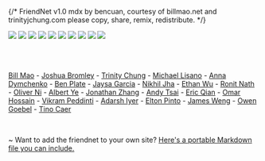 {/* 
  FriendNet v1.0
  mdx by bencuan, courtesy of billmao.net and trinityjchung.com
  please copy, share, remix, redistribute.
*/}

<a href="https://bencuan.me"><img src="/img/friends/bencuan.gif" /></a>
<a href="https://billmao.net"><img src="/img/friends/billmao.jpg" /></a>
<a href="https://trinityjchung.com/yolkgirl"><img src="/img/friends/yolkgirl.gif" /></a>
<a href="https://michaellisano.com"><img src="/img/friends/michael.gif" /></a>
<a href="https://anna.dymchenko.com"><img src="/img/friends/adym.png" /></a>
<a href="https://jaysa.net"><img src="/img/friends/jaysa.jpg" /></a>
<a href="https://vimeo.com/943936691"><img src="/img/friends/tiffsun.png" /></a>
<a href="https://rjz.lol"><img src="/img/friends/rjz.png" /></a>
<a href="https://www.ocf.berkeley.edu"><img src="/img/friends/ocf.png" /></a>
<a href="https://tsh.sh"><img src="/img/friends/turtlenet.gif" /></a>

<br/><br/>

[Bill Mao](https://billmao.net) - 
[Joshua Bromley](https://joshnet.pages.dev) -
[Trinity Chung](https://trinityjchung.com) -
[Michael Lisano](https://michaellisano.com) -
[Anna Dymchenko](https://anna.dymchenko.com) -
[Ben Plate](https://ben9583.com) - 
[Jaysa Garcia](https://jaysa.net) -
[Nikhil Jha](https://nikhiljha.com) -
[Ethan Wu](https://ethanwu.dev) - 
[Ronit Nath](https://ronitnath.com) - 
[Oliver Ni](https://oliver.ni) - 
[Albert Ye](https://aly.sh) - 
[Jonathan Zhang](https://rjz.lol) -
[Andy Tsai](https://www.ocf.berkeley.edu/~andytsai) -
[Eric Qian](https://enumc.com) - 
[Omar Hossain](https://epicrider.github.io) - 
[Vikram Peddinti](https://darkflamex1.github.io) -
[Adarsh Iyer](https://adarshiyer.net) -
[Elton Pinto](https://www.eltonpinto.me) - 
[James Weng](https://jamesweng.com) -
[Owen Goebel](https://oagoebel.github.io) -
[Tino Caer](https://tinocaer.com)

<br />

~ Want to add the friendnet to your own site? [Here's a portable Markdown file you can include.](https://github.com/64bitpandas/bencuan.me/blob/main/src/components/friends.mdx?plain=1)

